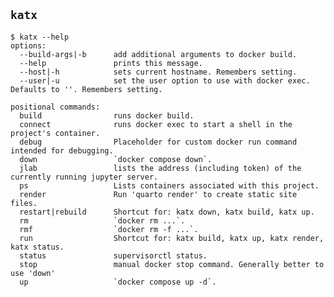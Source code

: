 ## `katx`

```
$ katx --help
options:
  --build-args|-b      add additional arguments to docker build.
  --help               prints this message.
  --host|-h            sets current hostname. Remembers setting.
  --user|-u            set the user option to use with docker exec. Defaults to ''. Remembers setting.

positional commands:
  build                runs docker build.
  connect              runs docker exec to start a shell in the project's container.
  debug                Placeholder for custom docker run command intended for debugging.
  down                 `docker compose down`.
  jlab                 lists the address (including token) of the currently running jupyter server.
  ps                   Lists containers associated with this project.
  render               Run 'quarto render' to create static site files.
  restart|rebuild      Shortcut for: katx down, katx build, katx up.
  rm                   `docker rm ...`.
  rmf                  `docker rm -f ...`.
  run                  Shortcut for: katx build, katx up, katx render, katx status.
  status               supervisorctl status.
  stop                 manual docker stop command. Generally better to use 'down'
  up                   `docker compose up -d`.
```